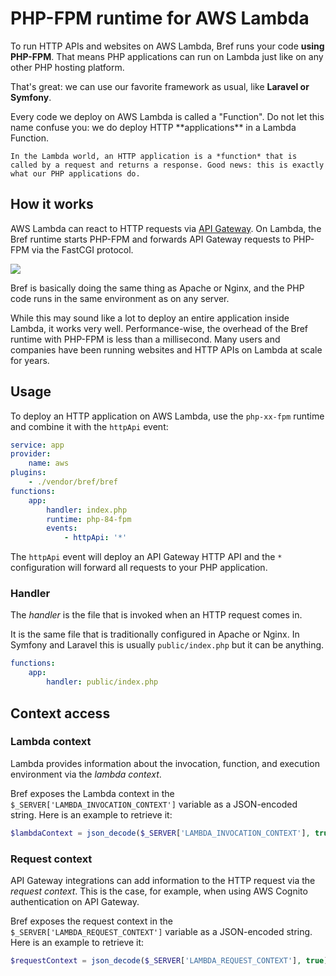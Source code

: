
<NextSeo description="Learn how to run serverless HTTP applications with PHP on AWS Lambda using Bref." />

# PHP-FPM runtime for AWS Lambda

To run HTTP APIs and websites on AWS Lambda, Bref runs your code **using PHP-FPM**. That means PHP applications can run on Lambda just like on any other PHP hosting platform.

That's great: we can use our favorite framework as usual, like **Laravel or Symfony**.

<Callout>
    Every code we deploy on AWS Lambda is called a "Function". Do not let this name confuse you: we do deploy HTTP **applications** in a Lambda Function.

    In the Lambda world, an HTTP application is a *function* that is called by a request and returns a response. Good news: this is exactly what our PHP applications do.
</Callout>

## How it works

AWS Lambda can react to HTTP requests via [API Gateway](https://aws.amazon.com/api-gateway/). On Lambda, the Bref runtime starts PHP-FPM and forwards API Gateway requests to PHP-FPM via the FastCGI protocol.

![](./fpm-runtime.png)

Bref is basically doing the same thing as Apache or Nginx, and the PHP code runs in the same environment as on any server.

While this may sound like a lot to deploy an entire application inside Lambda, it works very well. Performance-wise, the overhead of the Bref runtime with PHP-FPM is less than a millisecond. Many users and companies have been running websites and HTTP APIs on Lambda at scale for years.

## Usage

To deploy an HTTP application on AWS Lambda, use the `php-xx-fpm` runtime and combine it with the `httpApi` event:

```yml filename="serverless.yml" {9-11}
service: app
provider:
    name: aws
plugins:
    - ./vendor/bref/bref
functions:
    app:
        handler: index.php
        runtime: php-84-fpm
        events:
            - httpApi: '*'
```

The `httpApi` event will deploy an API Gateway HTTP API and the `*` configuration will forward all requests to your PHP application.

### Handler

The *handler* is the file that is invoked when an HTTP request comes in.

It is the same file that is traditionally configured in Apache or Nginx. In Symfony and Laravel this is usually `public/index.php` but it can be anything.

```yml filename="serverless.yml"
functions:
    app:
        handler: public/index.php
```

## Context access

### Lambda context

Lambda provides information about the invocation, function, and execution environment via the *lambda context*.

Bref exposes the Lambda context in the `$_SERVER['LAMBDA_INVOCATION_CONTEXT']` variable as a JSON-encoded string.
Here is an example to retrieve it:

```php
$lambdaContext = json_decode($_SERVER['LAMBDA_INVOCATION_CONTEXT'], true);
```

### Request context

API Gateway integrations can add information to the HTTP request via the *request context*.
This is the case, for example, when using AWS Cognito authentication on API Gateway.

Bref exposes the request context in the `$_SERVER['LAMBDA_REQUEST_CONTEXT']` variable as a JSON-encoded string.
Here is an example to retrieve it:

```php
$requestContext = json_decode($_SERVER['LAMBDA_REQUEST_CONTEXT'], true);
```
